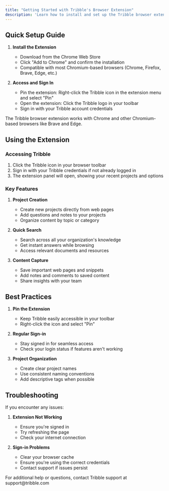 ```yaml
---
title: "Getting Started with Tribble's Browser Extension"
description: 'Learn how to install and set up the Tribble browser extension'
---
```


## Quick Setup Guide

1. **Install the Extension**  
   * Download from the Chrome Web Store  
   * Click "Add to Chrome" and confirm the installation  
   * Compatible with most Chromium-based browsers (Chrome, Firefox, Brave, Edge, etc.)

2. **Access and Sign In**  
   * Pin the extension: Right-click the Tribble icon in the extension menu and select "Pin"  
   * Open the extension: Click the Tribble logo in your toolbar  
   * Sign in with your Tribble account credentials

<Note>
The Tribble browser extension works with Chrome and other Chromium-based browsers like Brave and Edge.
</Note>

## Using the Extension

### Accessing Tribble

1. Click the Tribble icon in your browser toolbar
2. Sign in with your Tribble credentials if not already logged in
3. The extension panel will open, showing your recent projects and options

### Key Features

1. **Project Creation**
   * Create new projects directly from web pages
   * Add questions and notes to your projects
   * Organize content by topic or category

2. **Quick Search**
   * Search across all your organization's knowledge
   * Get instant answers while browsing
   * Access relevant documents and resources

3. **Content Capture**
   * Save important web pages and snippets
   * Add notes and comments to saved content
   * Share insights with your team

## Best Practices

1. **Pin the Extension**
   * Keep Tribble easily accessible in your toolbar
   * Right-click the icon and select "Pin"

2. **Regular Sign-in**
   * Stay signed in for seamless access
   * Check your login status if features aren't working

3. **Project Organization**
   * Create clear project names
   * Use consistent naming conventions
   * Add descriptive tags when possible

## Troubleshooting

If you encounter any issues:

1. **Extension Not Working**
   * Ensure you're signed in
   * Try refreshing the page
   * Check your internet connection

2. **Sign-in Problems**
   * Clear your browser cache
   * Ensure you're using the correct credentials
   * Contact support if issues persist

<Note>
For additional help or questions, contact Tribble support at support@tribble.com
</Note> 